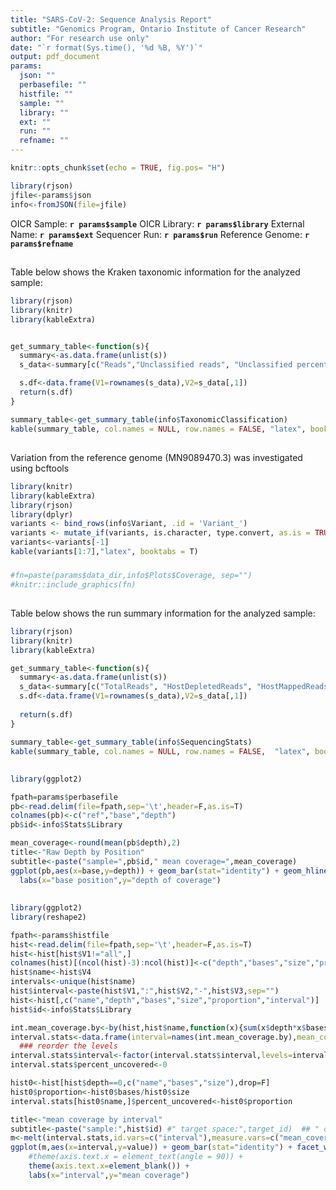 ```yaml
---
title: "SARS-CoV-2: Sequence Analysis Report"
subtitle: "Genomics Program, Ontario Institute of Cancer Research"
author: "For research use only"
date: "`r format(Sys.time(), '%d %B, %Y')`"
output: pdf_document
params:
  json: ""
  perbasefile: ""
  histfile: ""
  sample: ""
  library: ""
  ext: ""
  run: ""
  refname: ""
---
```


```r
knitr::opts_chunk$set(echo = TRUE, fig.pos= "H")

library(rjson)
jfile<-params$json
info<-fromJSON(file=jfile)

```

\fontfamily{lmr}\selectfont

OICR Sample: **`r params$sample`**
\newline
OICR Library: **`r params$library`**
\newline
External Name: **`r params$ext`**
\newline
Sequencer Run: **`r params$run`**
\newline
Reference Genome: **`r params$refname`**
\newline

## \textcolor{blue}{1. Taxonomic Classification }
Table below shows the Kraken taxonomic information for the analyzed sample:

``` r
library(rjson)
library(knitr)
library(kableExtra)


get_summary_table<-function(s){
  summary<-as.data.frame(unlist(s))
  s_data<-summary[c("Reads","Unclassified reads", "Unclassified percent","Severe acute respiratory syndrome-related coronavirus","Severe acute respiratory syndrome coronavirus 2","Homo sapiens"),,drop=F]

  s.df<-data.frame(V1=rownames(s_data),V2=s_data[,1])
  return(s.df)
}

summary_table<-get_summary_table(info$TaxonomicClassification)
kable(summary_table, col.names = NULL, row.names = FALSE, "latex", booktabs = T)

```

##  \textcolor{blue}{2. Variant Detection}
###  \textcolor{black}{2.1 Variant Table}

Variation from the reference genome (MN9089470.3) was investigated using bcftools 
\newline 

``` r
library(knitr)
library(kableExtra)
library(rjson)
library(dplyr)
variants <- bind_rows(info$Variant, .id = 'Variant_')
variants <- mutate_if(variants, is.character, type.convert, as.is = TRUE)
variants<-variants[-1]
kable(variants[1:7],"latex", booktabs = T)
```

###  \textcolor{black}{2.2 Sequence Summary, ( high quality bases, >Q13)}

```r
#fn=paste(params$data_dir,info$Plots$Coverage, sep="")
#knitr::include_graphics(fn)
```


## \textcolor{blue}{3. Sequencing Stats}
Table below shows the run summary information for the analyzed sample:
\newline 

``` r
library(rjson)
library(knitr)
library(kableExtra)

get_summary_table<-function(s){
  summary<-as.data.frame(unlist(s))
  s_data<-summary[c("TotalReads", "HostDepletedReads", "HostMappedReads", "MappedTrimmedReads", "MeanCoverage", "MeanReadLength", "MeanInsertSize", "InsertSizeSD"),,drop=F]
  s.df<-data.frame(V1=rownames(s_data),V2=s_data[,1])
 
  return(s.df)
}

summary_table<-get_summary_table(info$SequencingStats)
kable(summary_table, col.names = NULL, row.names = FALSE,  "latex", booktabs = T)
```

##  \textcolor{blue}{4. Raw Sequencing Depth across the viral genome}

```r
library(ggplot2)

fpath=params$perbasefile
pb<-read.delim(file=fpath,sep='\t',header=F,as.is=T)
colnames(pb)<-c("ref","base","depth")
pb$id<-info$Stats$Library

mean_coverage<-round(mean(pb$depth),2) 
title<-"Raw Depth by Position"
subtitle<-paste("sample=",pb$id," mean coverage=",mean_coverage)
ggplot(pb,aes(x=base,y=depth)) + geom_bar(stat="identity") + geom_hline(yintercept=mean_coverage,col="red",linetype="dashed") +
  labs(x="base position",y="depth of coverage")

```

##  \textcolor{blue}{5. Coverage By Interval}

```r

library(ggplot2)
library(reshape2)

fpath<-params$histfile
hist<-read.delim(file=fpath,sep='\t',header=F,as.is=T)
hist<-hist[hist$V1!="all",]
colnames(hist)[(ncol(hist)-3):ncol(hist)]<-c("depth","bases","size","proportion")
hist$name<-hist$V4
intervals<-unique(hist$name)
hist$interval<-paste(hist$V1,":",hist$V2,"-",hist$V3,sep="")
hist<-hist[,c("name","depth","bases","size","proportion","interval")]
hist$id<-info$Stats$Library

int.mean_coverage.by<-by(hist,hist$name,function(x){sum(x$depth*x$bases)/as.numeric(x$size[1])})
interval.stats<-data.frame(interval=names(int.mean_coverage.by),mean_coverage=as.vector(int.mean_coverage.by),row.names=names(int.mean_coverage.by))
  ### reorder the levels
interval.stats$interval<-factor(interval.stats$interval,levels=intervals)
interval.stats$percent_uncovered<-0

hist0<-hist[hist$depth==0,c("name","bases","size"),drop=F]
hist0$proportion<-hist0$bases/hist0$size
interval.stats[hist0$name,]$percent_uncovered<-hist0$proportion

title<-"mean coverage by interval"
subtitle<-paste("sample:",hist$id) #" target space:",target_id)  ## " overall mean coverage=",mean_coverage,sep="")
m<-melt(interval.stats,id.vars=c("interval"),measure.vars=c("mean_coverage","percent_uncovered"),variable.name="metric",value.name="value")
ggplot(m,aes(x=interval,y=value)) + geom_bar(stat="identity") + facet_wrap(~metric,nrow=2,scales="free_y") +
    #theme(axis.text.x = element_text(angle = 90)) +
    theme(axis.text.x=element_blank()) +
    labs(x="interval",y="mean coverage")


```


